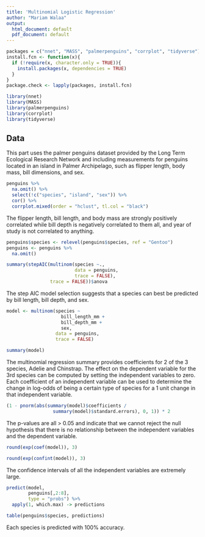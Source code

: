 ```yaml
---
title: 'Multinomial Logistic Regression'
author: "Mariam Walaa"
output:
  html_document: default
  pdf_document: default
---
```


```r
packages = c("nnet", "MASS", "palmerpenguins", "corrplot", "tidyverse")
install.fcn <- function(x){
  if (!require(x, character.only = TRUE)){
    install.packages(x, dependencies = TRUE)
  }
}
package.check <- lapply(packages, install.fcn)
```

```r
library(nnet)
library(MASS)
library(palmerpenguins)
library(corrplot)
library(tidyverse)
```

## Data

This part uses the palmer penguins dataset provided by the Long Term Ecological Research
Network and including measurements for penguins located in an island in Palmer
Archipelago, such as flipper length, body mass, bill dimensions, and sex.

```r
penguins %>% 
  na.omit() %>%
  select(!c("species", "island", "sex")) %>%
  cor() %>%
  corrplot.mixed(order = "hclust", tl.col = "black")
```

The flipper length, bill length, and body mass are strongly positively correlated while
bill depth is negatively correlated to them all, and year of study is not correlated to
anything.

```r
penguins$species <- relevel(penguins$species, ref = "Gentoo")
penguins <- penguins %>%
  na.omit()
```

```r
summary(stepAIC(multinom(species ~.,
                         data = penguins,
                         trace = FALSE),
                trace = FALSE))$anova
```

The step AIC model selection suggests that a species can best be predicted by bill length,
bill depth, and sex.

```r
model <- multinom(species ~
                    bill_length_mm +
                    bill_depth_mm +
                    sex,
                  data = penguins,
                  trace = FALSE)

summary(model)
```

The multinomial regression summary provides coefficients for 2 of the 3 species, Adelie
and Chinstrap. The effect on the dependent variable for the 3rd species can be computed by
setting the independent variables to zero. Each coefficient of an independent variable can
be used to determine the change in log-odds of being a certain type of species for a 1
unit change in that independent variable.

```r
(1 - pnorm(abs(summary(model)$coefficients /
                 summary(model)$standard.errors), 0, 1)) * 2
```

The p-values are all > 0.05 and indicate that we cannot reject the null hypothesis that
there is no relationship between the independent variables and the dependent variable.

```r
round(exp(coef(model)), 3)
```

```r
round(exp(confint(model)), 3)
```

The confidence intervals of all the independent variables are extremely large.

```r
predict(model,
        penguins[,2:8],
        type = "probs") %>%
  apply(1, which.max) -> predictions

table(penguins$species, predictions)
```

Each species is predicted with 100% accuracy.